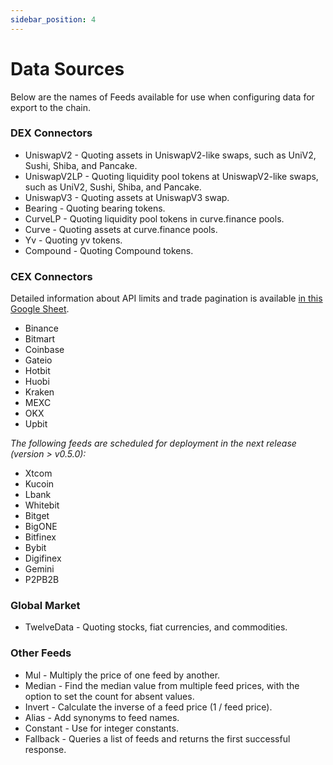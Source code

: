 ```yaml
---
sidebar_position: 4
---
```


# Data Sources

Below are the names of Feeds available for use when configuring data for export to the chain.

### DEX Connectors

* UniswapV2 - Quoting assets in UniswapV2-like swaps, such as UniV2, Sushi, Shiba, and Pancake.
* UniswapV2LP - Quoting liquidity pool tokens at UniswapV2-like swaps, such as UniV2, Sushi, Shiba, and Pancake.
* UniswapV3 - Quoting assets at UniswapV3 swap.
* Bearing - Quoting bearing tokens.
* CurveLP - Quoting liquidity pool tokens in curve.finance pools.
* Curve - Quoting assets at curve.finance pools.
* Yv - Quoting yv tokens.
* Compound - Quoting Compound tokens.

### CEX Connectors

Detailed information about API limits and trade pagination is available [in this Google Sheet](https://docs.google.com/spreadsheets/d/1mEKBOzWc8vfz9BfTbuhBHnLpISc-_pF0FxS_TCOwlY4/edit#gid=0).

* Binance
* Bitmart
* Coinbase
* Gateio
* Hotbit
* Huobi
* Kraken
* MEXC
* OKX
* Upbit

_The following feeds are scheduled for deployment in the next release (version > v0.5.0):_

* Xtcom
* Kucoin
* Lbank
* Whitebit
* Bitget
* BigONE
* Bitfinex
* Bybit
* Digifinex
* Gemini
* P2PB2B

### Global Market

* TwelveData - Quoting stocks, fiat currencies, and commodities.

### Other Feeds

* Mul - Multiply the price of one feed by another.
* Median - Find the median value from multiple feed prices, with the option to set the count for absent values.
* Invert - Calculate the inverse of a feed price (1 / feed price).
* Alias - Add synonyms to feed names.
* Constant - Use for integer constants.
* Fallback - Queries a list of feeds and returns the first successful response.
